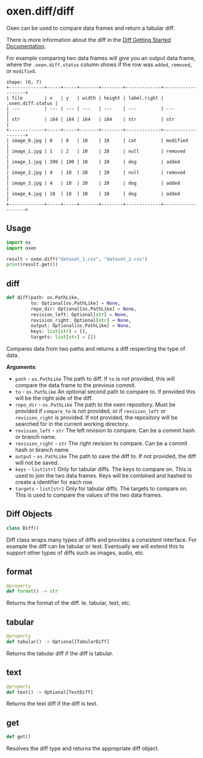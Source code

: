 <a id="oxen.diff/diff"></a>

# oxen.diff/diff

Oxen can be used to compare data frames and return a tabular diff.

There is more information about the diff in the 
[Diff Getting Started Documentation](/concepts/diffs).

For example comparing two data frames will give you an output data frame,
where the `.oxen.diff.status` column shows if the row was `added`, `removed`, 
or `modified`.

```
shape: (6, 7)
+-------------+-----+-----+-------+--------+-------------+-------------------+
| file        | x   | y   | width | height | label.right | .oxen.diff.status |
| ---         | --- | --- | ---   | ---    | ---         | ---               |
| str         | i64 | i64 | i64   | i64    | str         | str               |
+-------------+-----+-----+-------+--------+-------------+-------------------+
| image_0.jpg | 0   | 0   | 10    | 10     | cat         | modified          |
| image_1.jpg | 1   | 2   | 10    | 20     | null        | removed           |
| image_1.jpg | 200 | 100 | 10    | 20     | dog         | added             |
| image_2.jpg | 4   | 10  | 20    | 20     | null        | removed           |
| image_3.jpg | 4   | 10  | 20    | 20     | dog         | added             |
| image_4.jpg | 10  | 10  | 10    | 10     | dog         | added             |
+-------------+-----+-----+-------+--------+-------------+-------------------+
```

## Usage

```python
import os
import oxen

result = oxen.diff("dataset_1.csv", "dataset_2.csv")
print(result.get())
```

<a id="oxen.diff/diff.diff"></a>

## diff

```python
def diff(path: os.PathLike,
         to: Optional[os.PathLike] = None,
         repo_dir: Optional[os.PathLike] = None,
         revision_left: Optional[str] = None,
         revision_right: Optional[str] = None,
         output: Optional[os.PathLike] = None,
         keys: list[str] = [],
         targets: list[str] = [])
```

Compares data from two paths and returns a diff respecting the type of data.

**Arguments**:

- `path` - `os.PathLike`
  The path to diff. If `to` is not provided,
  this will compare the data frame to the previous commit.
- `to` - `os.PathLike`
  An optional second path to compare to.
  If provided this will be the right side of the diff.
- `repo_dir` - `os.PathLike`
  The path to the oxen repository. Must be provided if `compare_to` is
  not provided, or if `revision_left` or `revision_right` is provided.
  If not provided, the repository will be searched for in the current
  working directory.
- `revision_left` - `str`
  The left revision to compare. Can be a commit hash or branch name.
- `revision_right` - `str`
  The right revision to compare. Can be a commit hash or branch name.
- `output` - `os.PathLike`
  The path to save the diff to. If not provided, the diff will not be saved.
- `keys` - `list[str]`
  Only for tabular diffs. The keys to compare on.
  This is used to join the two data frames.
  Keys will be combined and hashed to create a identifier for each row.
- `targets` - `list[str]`
  Only for tabular diffs. The targets to compare on.
  This is used to compare the values of the two data frames.

<a id="oxen.diff/diff.Diff"></a>

## Diff Objects

```python
class Diff()
```

Diff class wraps many types of diffs and provides a consistent interface.
For example the diff can be tabular or text. Eventually we will extend this
to support other types of diffs such as images, audio, etc.

<a id="oxen.diff/diff.Diff.format"></a>

## format

```python
@property
def format() -> str
```

Returns the format of the diff. Ie. tabular, text, etc.

<a id="oxen.diff/diff.Diff.tabular"></a>

## tabular

```python
@property
def tabular() -> Optional[TabularDiff]
```

Returns the tabular diff if the diff is tabular.

<a id="oxen.diff/diff.Diff.text"></a>

## text

```python
@property
def text() -> Optional[TextDiff]
```

Returns the text diff if the diff is text.

<a id="oxen.diff/diff.Diff.get"></a>

## get

```python
def get()
```

Resolves the diff type and returns the appropriate diff object.


